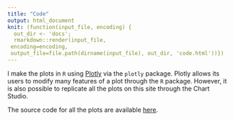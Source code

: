 ```yaml
---
title: "Code"
output: html_document
knit: (function(input_file, encoding) {
  out_dir <- 'docs';
  rmarkdown::render(input_file,
 encoding=encoding,
 output_file=file.path(dirname(input_file), out_dir, 'code.html'))})
---
```


I make the plots in `R` using [Plotly](https://plotly.com/r) via the `plotly` package. Plotly allows its users to modify many features of a plot through the `R` package. However, it is also possible to replicate all the plots on this site through the Chart Studio.

The source code for all the plots are available [here](https://github.com/dzulfiqarfr/indonesia-recovery-tracker/tree/main/script).
